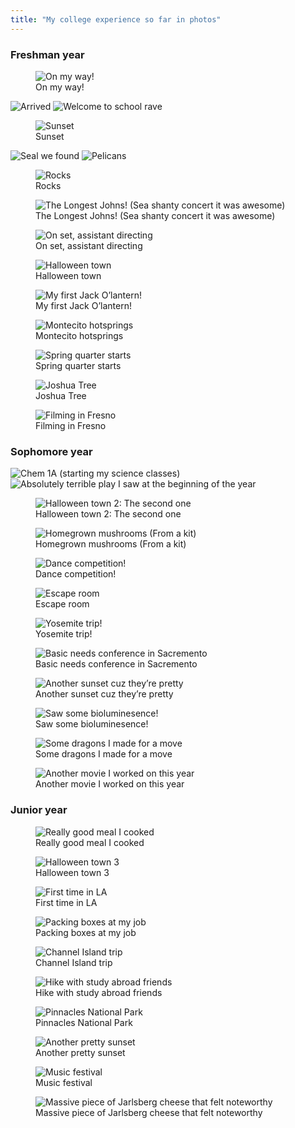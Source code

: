 ```yaml
---
title: "My college experience so far in photos"
---
```


### Freshman year

![On my way!](images/gallery/omw.jpg){.lightbox group="freshman year"}

![Arrived](images/gallery/arrived.jpg){.lightbox group="freshman year"}
![Welcome to school rave](images/gallery/storke_rave.jpg){.lightbox group="freshman year"}

![Sunset](images/gallery/beach_sunset.jpg){.lightbox group="freshman year"}

![Seal we found](images/gallery/dead_seal.jpg){.lightbox group="freshman year"}
![Pelicans](images/gallery/pelican.jpg){.lightbox group="freshman year"}

![Rocks](images/gallery/rocks.jpg){.lightbox group="freshman year"}

![The Longest Johns! (Sea shanty concert it was awesome)](images/gallery/tlj.jpg){.lightbox group="freshman year"}

![On set, assistant directing](images/gallery/filming.jpg){.lightbox group="freshman year"}

![Halloween town](images/gallery/halloween_town.jpg){.lightbox group="freshman year"}

![My first Jack O'lantern!](images/gallery/clancy.jpeg){.lightbox group="freshman year"}

![Montecito hotsprings](images/gallery/hotspring_hike.jpg){.lightbox group="freshman year"}

![Spring quarter starts](images/gallery/lounging.jpg){.lightbox group="freshman year"}

![Joshua Tree](images/gallery/jtree.jpg){.lightbox group="freshman year"}

![Filming in Fresno](images/gallery/fresno.jpg){.lightbox group="freshman year"}

### Sophomore year

![Chem 1A (starting my science classes)](images/gallery/chem.jpg){.lightbox group="sophomore year"}
![Absolutely terrible play I saw at the beginning of the year](images/gallery/terrible_play.jpeg){.lightbox group="sophomore year"}

![Halloween town 2: The second one](images/gallery/halloween_town_2.jpeg){.lightbox group="sophomore year"}

![Homegrown mushrooms (From a kit)](images/gallery/mushrooms.jpeg){.lightbox group="sophomore year"}

![Dance competition!](images/gallery/dance_comp.jpeg){.lightbox group="sophomore year"}

![Escape room](images/gallery/escape room.jpeg){.lightbox group="sophomore year"}

![Yosemite trip!](images/gallery/yosemite.jpeg){.lightbox group="sophomore year"}

![Basic needs conference in Sacremento](images/gallery/chebna.jpeg){.lightbox group="sophomore year"}

![Another sunset cuz they're pretty](images/gallery/another_sunset.jpeg){.lightbox group="sophomore year"}


![Saw some bioluminesence!](images/gallery/bioluminesence.jpeg){.lightbox group="sophomore year"}

![Some dragons I made for a move](images/gallery/dragons.jpeg){.lightbox group="sophomore year"}

![Another movie I worked on this year](images/gallery/more_filming.jpeg){.lightbox group="sophomore year"}

### Junior year

![Really good meal I cooked](images/gallery/Really_good_meal_I_cooked.jpeg){.lightbox group="junior year"}

![Halloween town 3](images/gallery/Halloween_town_3.jpeg){.lightbox group="junior year"}

![First time in LA](images/gallery/first_time_in_LA.jpeg){.lightbox group="junior year"}

![Packing boxes at my job](images/gallery/packing_boxes_at_my_job.jpeg){.lightbox group="junior year"}

![Channel Island trip](images/gallery/channel_island_trip.jpeg){.lightbox group="junior year"}

![Hike with study abroad friends](images/gallery/hike_with_study_abroad_friends.jpeg){.lightbox group="junior year"}

![Pinnacles National Park](images/gallery/pinnicles_national_park.jpeg){.lightbox group="junior year"}

![Another pretty sunset](images/gallery/another_pretty_sunset.jpeg){.lightbox group="junior year"}

![Music festival](images/gallery/music_festival!.jpeg){.lightbox group="junior year"}

![Massive piece of Jarlsberg cheese that felt noteworthy](images/gallery/massive_piece_of_jarlsburg_cheese_that_felt_noteworthy.jpeg){.lightbox group="junior year"}
